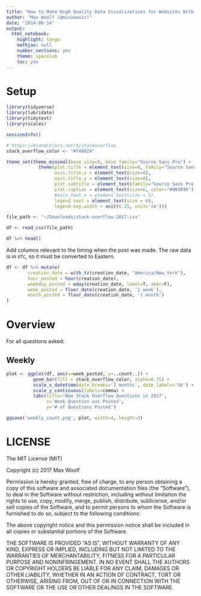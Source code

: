 ```yaml
---
title: "How to Make High Quality Data Visualizations for Websites With R and ggplot2"
author: "Max Woolf (@minimaxir)"
date: "2014-08-14"
output:
  html_notebook:
    highlight: tango
    mathjax: null
    number_sections: yes
    theme: spacelab
    toc: yes
---
```



# Setup

```r
library(tidyverse)
library(lubridate)
library(tidytext)
library(scales)

sessionInfo()

# https://brandcolors.net/b/stackoverflow
stack_overflow_color <- "#f48024"
```

```r
theme_set(theme_minimal(base_size=9, base_family="Source Sans Pro") +
            theme(plot.title = element_text(size=8, family="Source Sans Pro Bold", margin=margin(t = -0.1, b = 0, unit='cm')),
                  axis.title.x = element_text(size=8),
                  axis.title.y = element_text(size=8),
                  plot.subtitle = element_text(family="Source Sans Pro Semibold", color="#969696", size=6),
                  plot.caption = element_text(size=6, color="#969696"),
                  #axis.text.x = element_text(size = 5),
                  legend.text = element_text(size = 6),
                  legend.key.width = unit(0.25, unit='cm')))
```


```r
file_path <- "~/Downloads/stack-overflow-2017.csv"

df <- read_csv(file_path)

df %>% head()
```

Add columns relevant to the timing when the post was made. The raw data is in `UTC`, so it must be converted to Eastern.

```r
df <- df %>% mutate(
        creation_date = with_tz(creation_date, "America/New_York"),
        hour_posted = hour(creation_date),
        weekday_posted = wday(creation_date, label=T, abbr=F),
        week_posted = floor_date(creation_date, '1 week'),
        month_posted = floor_date(creation_date, '1 month')
)
```

# Overview

For all questions asked:

## Weekly

```r
plot <- ggplot(df, aes(x=week_posted, y=..count..)) +
          geom_bar(fill = stack_overflow_color, alpha=0.75) +
          scale_x_datetime(date_breaks='2 months', date_labels='%b') +
          scale_y_continuous(labels=comma) +
          labs(title='New Stack Overflow Questions in 2017',
               x='Week Question was Posted',
               y='# of Questions Posted')

ggsave('weekly_count.png', plot, width=4, height=3)
```


# LICENSE

The MIT License (MIT)

Copyright (c) 2017 Max Woolf

Permission is hereby granted, free of charge, to any person obtaining a copy of this software and associated documentation files (the "Software"), to deal in the Software without restriction, including without limitation the rights to use, copy, modify, merge, publish, distribute, sublicense, and/or sell copies of the Software, and to permit persons to whom the Software is furnished to do so, subject to the following conditions:

The above copyright notice and this permission notice shall be included in all copies or substantial portions of the Software.

THE SOFTWARE IS PROVIDED "AS IS", WITHOUT WARRANTY OF ANY KIND, EXPRESS OR IMPLIED, INCLUDING BUT NOT LIMITED TO THE WARRANTIES OF MERCHANTABILITY, FITNESS FOR A PARTICULAR PURPOSE AND NONINFRINGEMENT. IN NO EVENT SHALL THE AUTHORS OR COPYRIGHT HOLDERS BE LIABLE FOR ANY CLAIM, DAMAGES OR OTHER LIABILITY, WHETHER IN AN ACTION OF CONTRACT, TORT OR OTHERWISE, ARISING FROM, OUT OF OR IN CONNECTION WITH THE SOFTWARE OR THE USE OR OTHER DEALINGS IN THE SOFTWARE.